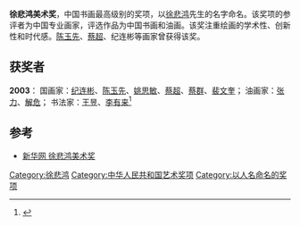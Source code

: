 '''徐悲鸿美术奖'''，中国书画最高级别的奖项，以[[徐悲鸿|徐悲鸿]]先生的名字命名。该奖项的参评者为中国专业画家，评选作品为中国书画和油画。该奖注重绘画的学术性、创新性和时代感。[[陈玉先|陈玉先]]、[[蔡超|蔡超]]、纪连彬等画家曾获得该奖。

==获奖者==
'''2003'''：
国画家：[[纪连彬|纪连彬]]、[[陈玉先|陈玉先]]、[[姚思敏|姚思敏]]、[[蔡超|蔡超]]、[[蔡群|蔡群]]、[[裴文奎|裴文奎]]；
油画家：[[张力|张力]]、[[解危|解危]]；
书法家：[[王昱|王昱]]、[[李有来|李有来]]<ref>{{Cite web |url=http://www.gmw.cn/01gmrb/2003-05/18/11-C6D6B30DD338241D48256D2A00026C62.htm |title=徐悲鸿美术奖颁奖 |access-date=2016-03-09 |archive-date=2016-03-09 |archive-url=https://web.archive.org/web/20160309092831/http://www.gmw.cn/01gmrb/2003-05/18/11-C6D6B30DD338241D48256D2A00026C62.htm |dead-url=no }}</ref>

==参考==
* [http://news.xinhuanet.com/collection/2003-04/11/content_827083.htm 新华网 徐悲鸿美术奖] {{Wayback|url=http://news.xinhuanet.com/collection/2003-04/11/content_827083.htm |date=20130102000403 }}

[[Category:徐悲鸿|Category:徐悲鸿]]
[[Category:中华人民共和国艺术奖项|Category:中华人民共和国艺术奖项]]
[[Category:以人名命名的奖项|Category:以人名命名的奖项]]